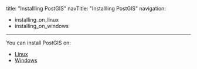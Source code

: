 
title: "Installling PostGIS"
navTitle: "Installling PostGIS"
navigation:
- installing_on_linux
- installing_on_windows
---
You can install PostGIS on:

- [Linux](installing_on_linux) 
- [Windows](installing_on_windows) 

